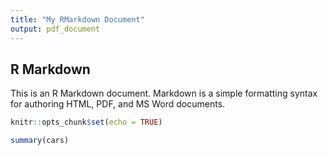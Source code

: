 ```yaml
---
title: "My RMarkdown Document"
output: pdf_document
---
```


## R Markdown
This is an R Markdown document. Markdown is a simple formatting syntax for authoring HTML, PDF, and MS Word documents.

```r
knitr::opts_chunk$set(echo = TRUE)
```

```r
summary(cars)
```
